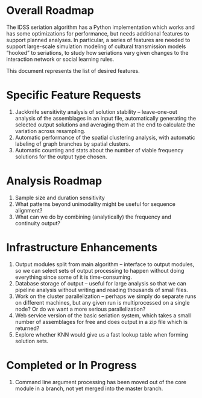 
# Overall Roadmap

The IDSS seriation algorithm has a Python implementation which works and has some optimizations for performance, but needs additional features to support planned analyses.  In particular, a series of features are needed to support large-scale simulation modeling of cultural transmission models "hooked" to seriations, to study how seriations vary given changes to the interaction network or social learning rules.  

This document represents the list of desired features.

# Specific Feature Requests

1.  Jackknife sensitivity analysis of solution stability -- leave-one-out analysis of the assemblages in an input file, automatically generating the selected output solutions and averaging them at the end to calculate the variation across resampling.
1.  Automatic performance of the spatial clustering analysis, with automatic labeling of graph branches by spatial clusters.
1.  Automatic counting and stats about the number of viable frequency solutions for the output type chosen.  


# Analysis Roadmap


1.  Sample size and duration sensitivity
1.  What patterns beyond unimodality might be useful for sequence alignment?  
1.  What can we do by combining (analytically) the frequency and continuity output?



# Infrastructure Enhancements

1.  Output modules split from main algorithm -- interface to output modules, so we can select sets of output processing to happen without doing everything since some of it is time-consuming.
1.  Database storage of output -- useful for large analysis so that we can pipeline analysis without writing and reading thousands of small files.
1.  Work on the cluster parallelization -- perhaps we simply do separate runs on different machines, but any given run is multiprocessed on a single node?  Or do we want a more serious parallelization?  
1.  Web service version of the basic seriation system, which takes a small number of assemblages for free and does output in a zip file which is returned?
1.  Explore whether KNN would give us a fast lookup table when forming solution sets.  


# Completed or In Progress

1.  Command line argument processing has been moved out of the core module in a branch, not yet merged into the master branch.
